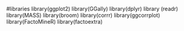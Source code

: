 #libraries
library(ggplot2)
library(GGally)
library(dplyr)
library (readr)
library(MASS)
library(broom)
library(corrr)
library(ggcorrplot)
library(FactoMineR)
library(factoextra)






















